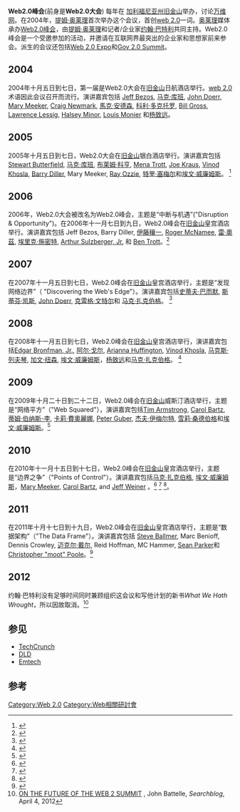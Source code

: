 '''Web2.0峰会'''(前身是'''Web2.0大会''') 每年在 [[加利福尼亚州|加利福尼亚州]][[旧金山|旧金山]]举办，讨论[[万维网|万维网]]。在2004年，[[提姆·奥莱理|提姆·奥莱理]]首次举办这个会议，首创[[web_2.0|web 2.0]]一词。[[奥莱理|奥莱理]]媒体承办[[Web2.0峰会|Web2.0峰会]]，由[[提姆·奥莱理|提姆·奥莱理]]和记者/企业家[[约翰·巴特利|约翰·巴特利]]共同主持。Web2.0峰会是一个受邀参加的活动，并邀请在互联网界最突出的企业家和思想家前来参会。派生的会议还包括[[Web_2.0_Expo|Web 2.0 Expo]]和[[Gov_2.0_Summit|Gov 2.0 Summit]]。

== 2004==
2004年十月五日到七日，第一届是Web2.0大会在[[旧金山|旧金山]]日航酒店举行。[[web_2.0|web 2.0]]术语因此会议召开而流行。演讲嘉宾包括 [[Jeff_Bezos|Jeff Bezos]], [[马克·库班|马克·库班]], [[John_Doerr|John Doerr]], [[Mary_Meeker|Mary Meeker]], [[Craig_Newmark|Craig Newmark]], [[馬克·安德森|馬克·安德森]], [[科利·多克托罗|科利·多克托罗]], [[Bill_Gross|Bill Gross]], [[Lawrence_Lessig|Lawrence Lessig]], [[Halsey_Minor|Halsey Minor]], [[Louis_Monier|Louis Monier]] 和[[杨致远|杨致远]]。

==2005==
2005年十月五日到七日，Web2.0大会在[[旧金山|旧金山]]银白酒店举行。演讲嘉宾包括[[Stewart_Butterfield|Stewart Butterfield]], [[马克·库班|马克·库班]],  [[布莱姆·科亨|布莱姆·科亨]], [[Mena_Trott|Mena Trott]], [[Joe_Kraus|Joe Kraus]], [[Vinod_Khosla|Vinod Khosla]], [[Barry_Diller|Barry Diller]], Mary Meeker, [[Ray_Ozzie|Ray Ozzie]], [[特里·塞梅尔|特里·塞梅尔]]和[[埃文·威廉姆斯|埃文·威廉姆斯]]。 <ref>{{Cite web |url=http://tantek.com/microformats/2005/web2/program.html |title=Web2.0大会2005年议程表 |access-date=2010-11-19 |archive-date=2021-05-18 |archive-url=https://web.archive.org/web/20210518020800/https://tantek.com/microformats/2005/web2/program.html }}</ref>

==2006==
2006年，Web2.0大会被改名为Web2.0峰会，主题是“中断与机遇”("Disruption & Opportunity")。在2006年十一月七日到九日，Web2.0峰会在[[旧金山|旧金山]]皇宫酒店举行。演讲嘉宾包括 Jeff Bezos, Barry Diller, [[伊藤穰一|伊藤穰一]], [[Roger_McNamee|Roger McNamee]], [[雷·奧茲|雷·奧茲]], [[埃里克·施密特|埃里克·施密特]], [[Arthur_Sulzberger,_Jr.|Arthur Sulzberger, Jr.]] 和 [[Ben_Trott|Ben Trott]]。<ref>{{Cite web |url=http://conferences.oreillynet.com/pub/w/49/schedule.html |title=Web2.0峰会2006年议程表 |accessdate=2010-11-19 |archive-date=2012-04-20 |archive-url=https://web.archive.org/web/20120420193924/http://conferences.oreillynet.com/pub/w/49/schedule.html |dead-url=no }}</ref>

==2007==
在2007年十一月五日到七日，Web2.0峰会在[[旧金山|旧金山]]皇宫酒店举行，主题是“发现网络边界”（ "Discovering the Web's Edge"）。演讲嘉宾包括[[史蒂夫·巴而默|史蒂夫·巴而默]], [[斯蒂芬·凯斯|斯蒂芬·凯斯]], [[John_Doerr|John Doerr]], [[克雷格·文特尔|克雷格·文特尔]]和 [[马克·扎克伯格|马克·扎克伯格]]。 <ref>{{Cite web |url=http://conferences.oreillynet.com/web2007/ |title=Web2.0峰会2007年主页 |accessdate=2010-11-19 |archive-date=2009-06-21 |archive-url=https://web.archive.org/web/20090621021046/http://conferences.oreillynet.com/web2007/ |dead-url=no }}</ref>

==2008==
在2008年十一月五日到七日，Web2.0峰会在[[旧金山|旧金山]]皇宫酒店举行，演讲嘉宾包括[[Edgar_Bronfman,_Jr.|Edgar Bronfman, Jr.]], [[阿尔·戈尔|阿尔·戈尔]], [[Arianna_Huffington|Arianna Huffington]], [[Vinod_Khosla|Vinod Khosla]], [[马克斯·列夫琴|马克斯·列夫琴]], [[加文·纽森|加文·纽森]], [[埃文·威廉姆斯|埃文·威廉姆斯]]，[[杨致远|杨致远]]和[[马克·扎克伯格|马克·扎克伯格]]。 <ref>{{Cite web |url=http://www.web2summit.com/web2008/public/schedule/speakers |title=Web2.0峰会2008年演讲者 |access-date=2010-11-19 |archive-date=2016-09-22 |archive-url=https://web.archive.org/web/20160922215622/http://www.web2summit.com/web2008/public/schedule/speakers }}</ref>

==2009==
在2009年十月二十日到二十二日，Web2.0峰会在[[旧金山|旧金山]]威斯汀酒店举行，主题是“网络平方”（"Web Squared"），演讲嘉宾包括[[Tim_Armstrong_(executive)|Tim Armstrong]], [[Carol_Bartz|Carol Bartz]], [[蒂姆·伯纳斯-李|蒂姆·伯纳斯-李]], [[卡莉·費奧麗娜|卡莉·費奧麗娜]], [[Peter_Guber|Peter Guber]], [[杰夫·伊梅尔特|杰夫·伊梅尔特]], [[雪莉·桑德伯格|雪莉·桑德伯格]]和[[埃文·威廉姆斯|埃文·威廉姆斯]]。<ref>{{Cite web |url=http://www.web2summit.com/web2009/public/schedule/speakers |title=Web2.0峰会2009年演讲者 |access-date=2010-11-19 |archive-date=2016-04-01 |archive-url=https://web.archive.org/web/20160401140343/http://www.web2summit.com/web2009/public/schedule/speakers }}</ref>

==2010==
在2010年十一月十五日到十七日，Web2.0峰会在[[旧金山|旧金山]]皇宫酒店举行，主题是“边界之争”（"Points of Control"）。演讲嘉宾包括[[马克·扎克伯格|马克·扎克伯格]], [[埃文·威廉姆斯|埃文·威廉姆斯]]，[[Mary_Meeker|Mary Meeker]], [[Carol_Bartz|Carol Bartz]], and [[Jeff_Weiner|Jeff Weiner]] 。<ref>{{Cite web |url=http://www.web2summit.com/web2010 |title=Web2.0峰会2010年主页 |access-date=2010-11-19 |archive-date=2016-10-19 |archive-url=https://web.archive.org/web/20161019185350/http://www.web2summit.com/web2010/ }}</ref>  <ref>{{Cite web |url=http://www.web2summit.com/web2010/public/content/livestream |title=Web2.0峰会2010年现场视频 |access-date=2010-11-19 |archive-date=2016-04-03 |archive-url=https://web.archive.org/web/20160403132704/http://www.web2summit.com/web2010/public/content/livestream }}</ref> <ref>{{Cite web |url=http://www.livestream.com/web20tv# |title=Web2.0峰会视频 |access-date=2010-11-19 |archive-url=https://web.archive.org/web/20111104022307/http://www.livestream.com/web20tv |archive-date=2011-11-04 |dead-url=yes }}</ref>。


==2011==
在2011年十月十七日到十九日，Web2.0峰会在[[旧金山|旧金山]]皇宫酒店举行，主题是“数据架构”（"The Data Frame"）。演讲嘉宾包括 [[Steve_Ballmer|Steve Ballmer]], Marc Benioff, Dennis Crowley, [[迈克尔·戴尔|迈克尔·戴尔]], Reid Hoffman, MC Hammer, [[Sean_Parker|Sean Parker]]和[[Christopher_Poole|Christopher "moot" Poole]]。<ref>{{Cite web |url=http://www.web2summit.com/web2011 |title=Web 2.0 Summit 2011 homepage |access-date=2013-01-09 |archive-date=2014-05-26 |archive-url=https://web.archive.org/web/20140526042228/http://www.web2summit.com/web2011 }}</ref>

==2012==
约翰·巴特利没有足够时间同时兼顾组织这会议和写他计划的新书''What We Hath Wrought''，所以因故取消。<ref>[http://battellemedia.com/archives/2012/04/on-the-future-of-the-web-2-summit.php ON THE FUTURE OF THE WEB 2 SUMMIT] {{Wayback|url=http://battellemedia.com/archives/2012/04/on-the-future-of-the-web-2-summit.php |date=20121015231508 }}, John Battelle, ''Searchblog'', April 4, 2012</ref>

==参见==
* [[TechCrunch|TechCrunch]]
* [[DLD|DLD]]
* [[Emtech|Emtech]]

== 参考 ==
{{reflist}}

[[Category:Web_2.0|Category:Web 2.0]]
[[Category:Web相關研討會|Category:Web相關研討會]]